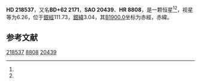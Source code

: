{{Starbox begin
| name = HD 218537
}}
{{Starbox observe
| epoch = [[J2000.0|J2000.0]]
| constell = {{星座名待查}}<ref name=SIMBAD>{{cite web
 | url=http://simbad.u-strasbg.fr/simbad/sim-id?Ident=HR+8808
 | title =Pulsating variable Star
 | publisher=Centre de Données astronomiques de Strasbourg
 | work=SIMBAD
 | accessdate=2012-07-13}}</ref><ref name=DATA>{{cite web
 | url=http://vizier.u-strasbg.fr/viz-bin/VizieR-5?-out.add=.&-source=5050&-corr=PK=HR&-out.max=9999&HR=8808
 | title=VizieR Detailed Page
 | accessdate=2012-07-13
 | archive-date=2016-03-04
 | archive-url=https://web.archive.org/web/20160304220828/http://vizier.u-strasbg.fr/viz-bin/VizieR-5?-out.add=.&-source=5050&-corr=PK=HR&-out.max=9999&HR=8808
 | dead-url=no
 }}</ref>
| 星官 = 
| ra = {{RA|23|7|47.7}}<ref name=SIMBAD /><ref name=DATA />
| dec = {{DEC|+63|38|0}}<ref name=SIMBAD /><ref name=DATA />
| appmag_v = 6.26<ref name=SIMBAD /><ref name=DATA />
}}
{{Starbox character
| class = B3V<ref name=SIMBAD /><ref name=DATA />
| b-v = -0.02<ref name=SIMBAD /><ref name=DATA />
| u-b = -0.6<ref name=SIMBAD /><ref name=DATA />
| r-i = -0.06<ref name=SIMBAD /><ref name=DATA />
| variable = 
}}
{{Starbox astrometry
| radial_v = -0.6
| prop_mo_ra = -19
| parallax = 0.006
| p_error =
}}
{{Starbox catalog
| names =BD+62 2171，[[SAO星表|SAO]] 20439，[[HD星表|HD]] 218537，[[HR星表|HR]] 8808}}
{{Starbox reference |Simbad=HR+8808}}
{{Starbox end}}

'''HD 218537'''，又名'''BD+62 2171'''，'''SAO 20439'''、'''HR 8808'''，是一颗恒星<ref name=SIMBAD /><ref name=DATA />，视星等为6.26，位于[[銀道座標系|銀經]]111.73，[[銀道座標系|銀緯]]3.04，其[[B1900.0|B1900.0]]坐标为赤經{{RA|23|3|42.7}}，赤緯{{DEC|+63|3.04|32}}。

== 参考文献 ==
{{reflist}}

{{star-stub}}

[[Category:HD和HDE天體|218537]]
[[Category:HR天體|8808]]
[[Category:SAO天體|20439]]